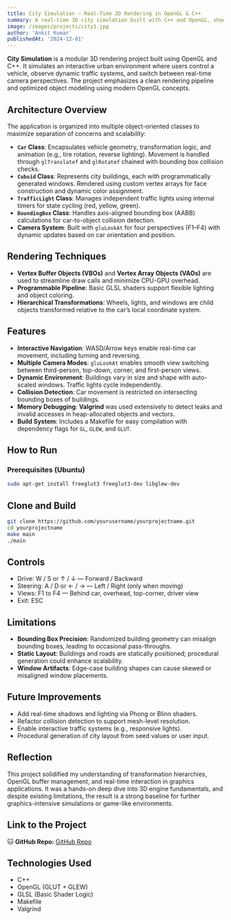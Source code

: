 ```yaml
---
title: City Simulation – Real-Time 3D Rendering in OpenGL & C++
summary: A real-time 3D city simulation built with C++ and OpenGL, showcasing modular design, dynamic camera controls, bounding-box collisions, and programmable rendering pipelines using VAOs/VBOs and shaders.
image: /images/projects/city1.jpg
author: 'Ankit Kumar'
publishedAt: '2024-12-01'
---
```


**City Simulation** is a modular 3D rendering project built using OpenGL and C++. It simulates an interactive urban environment where users control a vehicle, observe dynamic traffic systems, and switch between real-time camera perspectives. The project emphasizes a clean rendering pipeline and optimized object modeling using modern OpenGL concepts.

## Architecture Overview

The application is organized into multiple object-oriented classes to maximize separation of concerns and scalability:

- **`Car` Class**: Encapsulates vehicle geometry, transformation logic, and animation (e.g., tire rotation, reverse lighting). Movement is handled through `glTranslatef` and `glRotatef` chained with bounding box collision checks.
- **`Cuboid` Class**: Represents city buildings, each with programmatically generated windows. Rendered using custom vertex arrays for face construction and dynamic color assignment.
- **`TrafficLight` Class**: Manages independent traffic lights using internal timers for state cycling (red, yellow, green).
- **`BoundingBox` Class**: Handles axis-aligned bounding box (AABB) calculations for car-to-object collision detection.
- **Camera System**: Built with `gluLookAt` for four perspectives (F1–F4) with dynamic updates based on car orientation and position.

## Rendering Techniques

- **Vertex Buffer Objects (VBOs)** and **Vertex Array Objects (VAOs)** are used to streamline draw calls and minimize CPU-GPU overhead.
- **Programmable Pipeline**: Basic GLSL shaders support flexible lighting and object coloring.
- **Hierarchical Transformations**: Wheels, lights, and windows are child objects transformed relative to the car’s local coordinate system.

## Features

- **Interactive Navigation**: WASD/Arrow keys enable real-time car movement, including turning and reversing.
- **Multiple Camera Modes**: `gluLookAt` enables smooth view switching between third-person, top-down, corner, and first-person views.
- **Dynamic Environment**: Buildings vary in size and shape with auto-scaled windows. Traffic lights cycle independently.
- **Collision Detection**: Car movement is restricted on intersecting bounding boxes of buildings.
- **Memory Debugging**: **Valgrind** was used extensively to detect leaks and invalid accesses in heap-allocated objects and vectors.
- **Build System**: Includes a Makefile for easy compilation with dependency flags for `GL`, `GLEW`, and `GLUT`.

## How to Run

### Prerequisites (Ubuntu)
```bash
sudo apt-get install freeglut3 freeglut3-dev libglew-dev
```

## Clone and Build
```bash
git clone https://github.com/yourusername/yourprojectname.git
cd yourprojectname
make main
./main
```

## Controls
- Drive: W / S or ↑ / ↓ — Forward / Backward
- Steering: A / D or ← / → — Left / Right (only when moving)
- Views: F1 to F4 — Behind car, overhead, top-corner, driver view
- Exit: ESC

## Limitations
- **Bounding Box Precision**: Randomized building geometry can misalign bounding boxes, leading to occasional pass-throughs.
- **Static Layout**: Buildings and roads are statically positioned; procedural generation could enhance scalability.
- **Window Artifacts**: Edge-case building shapes can cause skewed or misaligned window placements.

## Future Improvements
- Add real-time shadows and lighting via Phong or Blinn shaders.
- Refactor collision detection to support mesh-level resolution.
- Enable interactive traffic systems (e.g., responsive lights).
- Procedural generation of city layout from seed values or user input.

## Reflection
This project solidified my understanding of transformation hierarchies, OpenGL buffer management, and real-time interaction in graphics applications. It was a hands-on deep dive into 3D engine fundamentals, and despite existing limitations, the result is a strong baseline for further graphics-intensive simulations or game-like environments.

## Link to the Project
🐱 **GitHub Repo:** [GitHub Repo](https://github.com/ankitkumaratg6041/opengl-city)

## Technologies Used
- C++
- OpenGL (GLUT + GLEW)
- GLSL (Basic Shader Logic)
- Makefile
- Valgrind
